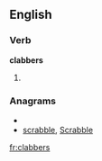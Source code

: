 ==English==

===Verb===
'''clabbers'''

# {{third-person singular of|[[clabber]]}}

===Anagrams===
* {{alphagram|abbcelrs}}
* [[scrabble#English|scrabble]], [[Scrabble#English|Scrabble]]


[[fr:clabbers]]